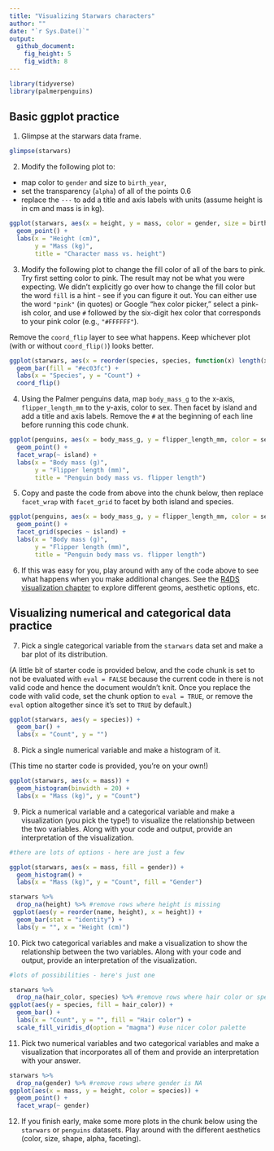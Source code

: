 ```yaml
---
title: "Visualizing Starwars characters"
author: ""
date: "`r Sys.Date()`"
output: 
  github_document: 
    fig_height: 5
    fig_width: 8
---
```


```r
library(tidyverse)
library(palmerpenguins)
```

## Basic ggplot practice

1. Glimpse at the starwars data frame.
```r
glimpse(starwars)
```

2. Modify the following plot to: 

- map color to `gender` and size to `birth_year`,  
- set the transparency (`alpha`) of all of the points 0.6  
- replace the `---` to add a title and axis labels with units (assume height is in cm and mass is in kg).
```r
ggplot(starwars, aes(x = height, y = mass, color = gender, size = birth_year)) +
  geom_point() +
  labs(x = "Height (cm)",
       y = "Mass (kg)",
       title = "Character mass vs. height")
```

3. Modify the following plot to change the fill color of all of the bars to pink. Try first setting color to pink. The result may not be what you were expecting. We didn't explicitly go over how to change the fill color but the word `fill` is a hint - see if you can figure it out. You can either use the word `"pink"` (in quotes) or Google "hex color picker," select a pink-ish color, and use `#` followed by the six-digit hex color that corresponds to your pink color (e.g., `"#FFFFFF"`).

Remove the `coord_flip` layer to see what happens. Keep whichever plot (with or without `coord_flip()`) looks better.

```r
ggplot(starwars, aes(x = reorder(species, species, function(x) length(x)))) +
  geom_bar(fill = "#ec03fc") +
  labs(x = "Species", y = "Count") +
  coord_flip()
```

4. Using the Palmer penguins data, map `body_mass_g` to the x-axis, `flipper_length_mm` to the y-axis, color to sex. Then facet by island and add a title and axis labels. Remove the `#` at the beginning of each line before running this code chunk.
```r
ggplot(penguins, aes(x = body_mass_g, y = flipper_length_mm, color = sex)) +
  geom_point() +
  facet_wrap(~ island) +
  labs(x = "Body mass (g)",
       y = "Flipper length (mm)",
       title = "Penguin body mass vs. flipper length")
```

5. Copy and paste the code from above into the chunk below, then replace `facet_wrap` with `facet_grid` to facet by both island and species.
```r
ggplot(penguins, aes(x = body_mass_g, y = flipper_length_mm, color = sex)) +
  geom_point() +
  facet_grid(species ~ island) +
  labs(x = "Body mass (g)",
       y = "Flipper length (mm)",
       title = "Penguin body mass vs. flipper length")
```

6. If this was easy for you, play around with any of the code above to see what happens when you make additional changes. See the [R4DS visualization chapter](https://r4ds.had.co.nz/data-visualisation.html) to explore different geoms, aesthetic options, etc.


## Visualizing numerical and categorical data practice

7. Pick a single categorical variable from the `starwars` data set and make a bar plot of its distribution. 

(A little bit of starter code is provided below, and the code chunk is set to not be evaluated with `eval = FALSE` because the current code in there is not valid code and hence the document wouldn't knit. Once you replace the code with valid code, set the chunk option to `eval = TRUE`, or remove the `eval` option altogether since it's set to `TRUE` by default.)

```r
ggplot(starwars, aes(y = species)) +
  geom_bar() +
  labs(x = "Count", y = "")
```

8. Pick a single numerical variable and make a histogram of it.

(This time no starter code is provided, you're on your own!)

```r
ggplot(starwars, aes(x = mass)) +
  geom_histogram(binwidth = 20) +
  labs(x = "Mass (kg)", y = "Count")
```

9. Pick a numerical variable and a categorical variable and make a visualization (you pick the type!) to visualize the relationship between the two variables. Along with your code and output, provide an interpretation of the visualization.

```r
#there are lots of options - here are just a few

ggplot(starwars, aes(x = mass, fill = gender)) +
  geom_histogram() +
  labs(x = "Mass (kg)", y = "Count", fill = "Gender")

starwars %>%
  drop_na(height) %>% #remove rows where height is missing
 ggplot(aes(y = reorder(name, height), x = height)) +
  geom_bar(stat = "identity") +
  labs(y = "", x = "Height (cm)")
```

10. Pick two categorical variables and make a visualization to show the relationship between the two variables. Along with your code and output, provide an interpretation of the visualization.

```r
#lots of possibilities - here's just one

starwars %>%
  drop_na(hair_color, species) %>% #remove rows where hair color or species is missing
ggplot(aes(y = species, fill = hair_color)) +
  geom_bar() +
  labs(x = "Count", y = "", fill = "Hair color") +
  scale_fill_viridis_d(option = "magma") #use nicer color palette
```

11. Pick two numerical variables and two categorical variables and make a visualization that incorporates all of them and provide an interpretation with your answer.

```r
starwars %>%
  drop_na(gender) %>% #remove rows where gender is NA
ggplot(aes(x = mass, y = height, color = species)) +
  geom_point() +
  facet_wrap(~ gender)
```

12. If you finish early, make some more plots in the chunk below using the `starwars` or `penguins` datasets. Play around with the different aesthetics (color, size, shape, alpha, faceting).
```r

```

